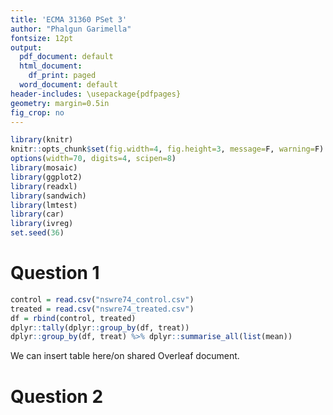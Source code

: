 ```yaml
---
title: 'ECMA 31360 PSet 3'
author: "Phalgun Garimella"
fontsize: 12pt
output:
  pdf_document: default
  html_document:
    df_print: paged
  word_document: default
header-includes: \usepackage{pdfpages}
geometry: margin=0.5in
fig_crop: no
---
```


```r
library(knitr)
knitr::opts_chunk$set(fig.width=4, fig.height=3, message=F, warning=F)
options(width=70, digits=4, scipen=8)
library(mosaic)
library(ggplot2)
library(readxl)
library(sandwich)
library(lmtest)
library(car)
library(ivreg)
set.seed(36)
```

# Question 1

```r
control = read.csv("nswre74_control.csv")
treated = read.csv("nswre74_treated.csv")
df = rbind(control, treated)
dplyr::tally(dplyr::group_by(df, treat))
dplyr::group_by(df, treat) %>% dplyr::summarise_all(list(mean))
```

We can insert table here/on shared Overleaf document.

# Question 2